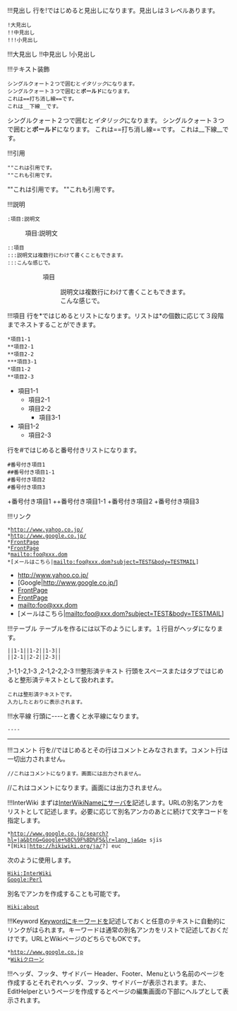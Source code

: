 !!!見出し
行を!ではじめると見出しになります。見出しは３レベルあります。
 !大見出し
 !!中見出し
 !!!小見出し
!!!大見出し
!!中見出し
!小見出し

!!!テキスト装飾
 シングルクォート２つで囲むと''イタリック''になります。
 シングルクォート３つで囲むと'''ボールド'''になります。
 これは==打ち消し線==です。
 これは__下線__です。
シングルクォート２つで囲むと''イタリック''になります。
シングルクォート３つで囲むと'''ボールド'''になります。
これは==打ち消し線==です。
これは__下線__です。

!!!引用
 ""これは引用です。
 ""これも引用です。
""これは引用です。
""これも引用です。

!!!説明
 :項目:説明文
:項目:説明文
 ::項目
 :::説明文は複数行にわけて書くこともできます。
 :::こんな感じで。
::項目
:::説明文は複数行にわけて書くこともできます。
:::こんな感じで。

!!!項目
行を*ではじめるとリストになります。リストは*の個数に応じて３段階までネストすることができます。
 *項目1-1
 **項目2-1
 **項目2-2
 ***項目3-1
 *項目1-2
 **項目2-3
*項目1-1
**項目2-1
**項目2-2
***項目3-1
*項目1-2
**項目2-3
行を#ではじめると番号付きリストになります。
 #番号付き項目1
 ##番号付き項目1-1
 #番号付き項目2
 #番号付き項目3
+番号付き項目1
++番号付き項目1-1
+番号付き項目2
+番号付き項目3

!!!リンク
 *http://www.yahoo.co.jp/
 *[[Google|http://www.google.co.jp/]]
 *[[FrontPage]]
 *[[トップ|FrontPage]]
 *mailto:foo@xxx.dom
 *[メールはこちら|mailto:foo@xxx.dom?subject=TEST&body=TESTMAIL]
*http://www.yahoo.co.jp/
*[Google|http://www.google.co.jp/]
*[[FrontPage]]
*[[トップ|FrontPage]]
*mailto:foo@xxx.dom
*[メールはこちら|mailto:foo@xxx.dom?subject=TEST&body=TESTMAIL]

!!!テーブル
テーブルを作るには以下のようにします。１行目がヘッダになります。
 ||1-1||1-2||1-3||
 ||2-1||2-2||2-3||
,1-1,1-2,1-3
,2-1,2-2,2-3
!!!整形済テキスト
行頭をスペースまたはタブではじめると整形済テキストとして扱われます。
 これは整形済テキストです。
 入力したとおりに表示されます。

!!!水平線
行頭に----と書くと水平線になります。
 ----
----

!!!コメント
行を//ではじめるとその行はコメントとみなされます。コメント行は一切出力されません。
 //これはコメントになります。画面には出力されません。
//これはコメントになります。画面には出力されません。

!!!InterWiki
まずは[[InterWikiName]]にサーバを記述します。URLの別名アンカをリストとして記述します。必要に応じて別名アンカのあとに続けて文字コードを指定します。
 *[[Google|http://www.google.co.jp/search?hl=ja&btnG=Google+%8C%9F%8D%F5&lr=lang_ja&q=]] sjis
 *[Hiki|http://hikiwiki.org/ja/?] euc
次のように使用します。
 [[Hiki:InterWiki]]
 [[Google:Perl]]
別名でアンカを作成することも可能です。
 [[Hikiについて|Hiki:about]]

!!!Keyword
[[Keyword]]にキーワードを記述しておくと任意のテキストに自動的にリンクがはられます。キーワードは通常の別名アンカをリストで記述しておくだけです。URLとWikiページのどちらでもOKです。
 *[[Google|http://www.google.co.jp]]
 *[[Wiki|Wikiクローン]]
!!!ヘッダ、フッタ、サイドバー
Header、Footer、Menuという名前のページを作成するとそれぞれヘッダ、フッタ、サイドバーが表示されます。また、EditHelperというページを作成するとページの編集画面の下部にヘルプとして表示されます。
